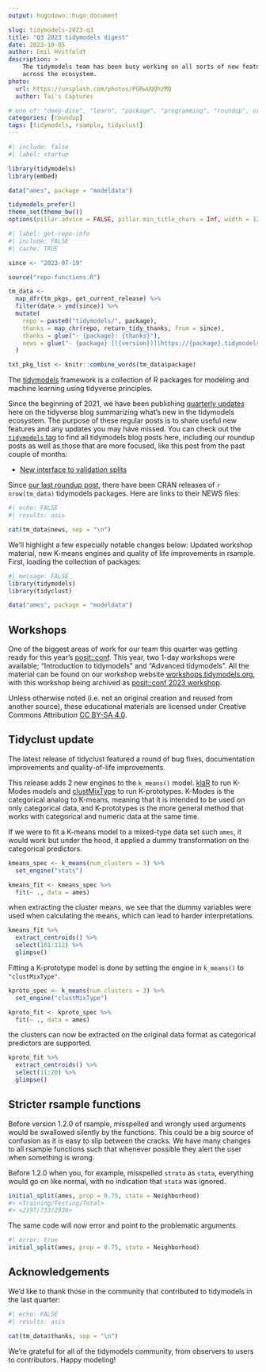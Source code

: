 ```yaml
---
output: hugodown::hugo_document

slug: tidymodels-2023-q3
title: "Q3 2023 tidymodels digest"
date: 2023-10-05
author: Emil Hvitfeldt
description: >
    The tidymodels team has been busy working on all sorts of new features 
    across the ecosystem.
photo:
  url: https://unsplash.com/photos/PGRwUQQhzMQ
  author: Tai's Captures

# one of: "deep-dive", "learn", "package", "programming", "roundup", or "other"
categories: [roundup] 
tags: [tidymodels, rsample, tidyclust]
---
```


<!--
TODO:
* [x] Look over / edit the post's title in the yaml
* [x] Edit (or delete) the description; note this appears in the Twitter card
* [x] Pick category and tags (see existing with `hugodown::tidy_show_meta()`)
* [x] Find photo & update yaml metadata
* [x] Create `thumbnail-sq.jpg`; height and width should be equal
* [x] Create `thumbnail-wd.jpg`; width should be >5x height
* [x] `hugodown::use_tidy_thumbnails()`
* [x] Add intro sentence, e.g. the standard tagline for the package
* [x] `usethis::use_tidy_thanks()`
-->

```r
#| include: false
#| label: startup

library(tidymodels)
library(embed)

data("ames", package = "modeldata")

tidymodels_prefer()
theme_set(theme_bw())
options(pillar.advice = FALSE, pillar.min_title_chars = Inf, width = 120)
```

```r
#| label: get-repo-info
#| include: FALSE
#| cache: TRUE

since <- "2023-07-19"

source("repo-functions.R")

tm_data <- 
  map_dfr(tm_pkgs, get_current_release) %>% 
  filter(date > ymd(since)) %>% 
  mutate(
    repo = paste0("tidymodels/", package),
    thanks = map_chr(repo, return_tidy_thanks, from = since),
    thanks = glue("- {package}: {thanks}"),
    news = glue("- {package} [({version})](https://{package}.tidymodels.org/news/index.html)")
  )

txt_pkg_list <- knitr::combine_words(tm_data$package)
```

The [tidymodels](https://www.tidymodels.org/) framework is a collection of R packages for modeling and machine learning using tidyverse principles.

Since the beginning of 2021, we have been publishing [quarterly updates](https://www.tidyverse.org/categories/roundup/) here on the tidyverse blog summarizing what's new in the tidymodels ecosystem. The purpose of these regular posts is to share useful new features and any updates you may have missed. You can check out the [`tidymodels` tag](https://www.tidyverse.org/tags/tidymodels/) to find all tidymodels blog posts here, including our roundup posts as well as those that are more focused, like this post from the past couple of months:

-   [New interface to validation splits](https://www.tidyverse.org/blog/2023/08/validation-split-as-3-way-split/)

Since [our last roundup post](https://www.tidyverse.org/blog/2022/12/tidymodels-2022-q4/), there have been CRAN releases of `r nrow(tm_data)` tidymodels packages. Here are links to their NEWS files:

```r
#| echo: FALSE
#| results: asis

cat(tm_data$news, sep = "\n")
```

We'll highlight a few especially notable changes below: Updated workshop material, new K-means engines and quality of life improvements in rsample. First, loading the collection of packages:

```r
#| message: FALSE
library(tidymodels)
library(tidyclust)

data("ames", package = "modeldata")
```

## Workshops

One of the biggest areas of work for our team this quarter was getting ready for this year's [posit::conf](https://posit.co/conference/). This year, two 1-day workshops were available; "Introduction to tidymodels" and "Advanced tidymodels". All the material can be found on our workshop website
[workshops.tidymodels.org](https://workshops.tidymodels.org/), with this workshop being archived as [posit::conf 2023 workshop](https://workshops.tidymodels.org/archive/2023-09-posit-conf/).

Unless otherwise noted (i.e. not an original creation and reused from another source), these educational materials are licensed under Creative Commons Attribution [CC BY-SA 4.0](https://creativecommons.org/licenses/by-sa/4.0/).

## Tidyclust update

The latest release of tidyclust featured a round of bug fixes, documentation improvements and quality-of-life improvements.

This release adds 2 new engines to the `k_means()` model. [klaR](https://tidyclust.tidymodels.org/reference/details_k_means_klaR.html) to run K-Modes models and [clustMixType](https://tidyclust.tidymodels.org/reference/details_k_means_clustMixType.html) to run K-prototypes. K-Modes is the categorical analog to K-means, meaning that it is intended to be used on only categorical data, and K-prototypes is the more general method that works with categorical and numeric data at the same time.

If we were to fit a K-means model to a mixed-type data set such `ames`, it would work but under the hood, it applied a dummy transformation on the categorical predictors.

```r
kmeans_spec <- k_means(num_clusters = 3) %>%
  set_engine("stats")

kmeans_fit <- kmeans_spec %>%
  fit(~ ., data = ames)
```

when extracting the cluster means, we see that the dummy variables were used when calculating the means, which can lead to harder interpretations.

```r
kmeans_fit %>%
  extract_centroids() %>%
  select(101:112) %>%
  glimpse()
```

Fitting a K-prototype model is done by setting the engine in `k_means()` to `"clustMixType"`.

```r
kproto_spec <- k_means(num_clusters = 3) %>%
  set_engine("clustMixType")

kproto_fit <- kproto_spec %>%
  fit(~ ., data = ames)
```

the clusters can now be extracted on the original data format as categorical predictors are supported.

```r
kproto_fit %>%
  extract_centroids() %>%
  select(11:20) %>%
  glimpse()
```

## Stricter rsample functions

Before version 1.2.0 of rsample, misspelled and wrongly used arguments would be swallowed silently by the functions. This could be a big source of confusion as it is easy to slip between the cracks. We have many changes to all rsample functions such that whenever possible they alert the user when something is wrong. 

Before 1.2.0 when you, for example, misspelled `strata` as `stata`, everything would go on like normal, with no indication that `stata` was ignored.

``` r
initial_split(ames, prop = 0.75, stata = Neighborhood)
#> <Training/Testing/Total>
#> <2197/733/2930>
```

The same code will now error and point to the problematic arguments.

```r
#| error: true
initial_split(ames, prop = 0.75, stata = Neighborhood)
```

## Acknowledgements

We'd like to thank those in the community that contributed to tidymodels in the last quarter:

```r
#| echo: FALSE
#| results: asis

cat(tm_data$thanks, sep = "\n")
```

We're grateful for all of the tidymodels community, from observers to users to contributors. Happy modeling!
